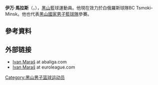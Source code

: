 '''伊万·馬拉斯'''（{{lang-sr|'''Ivan Maraš'''}}，{{bd|1986年|4月20日}}），[[黑山|黑山]]籃球運動員。他現在效力於白俄羅斯球隊BC Tsmoki-Minsk。他也代表[[黑山國家男子籃球隊|黑山國家男子籃球隊]]參賽。

==參考資料== 
{{reflist}}

== 外部链接 ==
* [https://archive.is/20131106210224/http://www.abaliga.com/player/421 Ivan Maraš] at abaliga.com
* [http://www.euroleague.net/competition/players/showplayer?gamecode=19&seasoncode=EQR10&pcode=CNY Ivan Maraš]{{Wayback|url=http://www.euroleague.net/competition/players/showplayer?gamecode=19&seasoncode=EQR10&pcode=CNY |date=20160305165811 }} at euroleague.com

{{Authority control}}
{{DEFAULTSORT:Maraš, Ivan}}
[[Category:黑山男子篮球运动员|Category:黑山男子篮球运动员]]